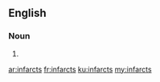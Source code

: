 ==English==

===Noun===
{{head|en|plural}}

# {{plural of|infarct|lang=en|nocat=1}}

[[ar:infarcts]]
[[fr:infarcts]]
[[ku:infarcts]]
[[my:infarcts]]